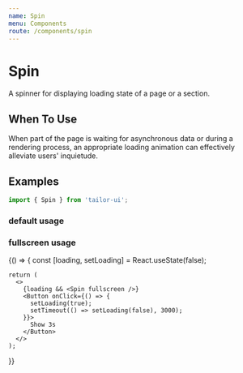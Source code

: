 ```yaml
---
name: Spin
menu: Components
route: /components/spin
---
```



# Spin

A spinner for displaying loading state of a page or a section.

## When To Use

When part of the page is waiting for asynchronous data or during a rendering process, an appropriate loading animation can effectively alleviate users' inquietude.

## Examples

```js
import { Spin } from 'tailor-ui';
```

### default usage

<Playground>
  <div style={{ height: '300px' }}>
    <Spin />
  </div>
</Playground>

### fullscreen usage

<Playground>
  {() => {
    const [loading, setLoading] = React.useState(false);

    return (
      <>
        {loading && <Spin fullscreen />}
        <Button onClick={() => {
          setLoading(true);
          setTimeout(() => setLoading(false), 3000);
        }}>
          Show 3s
        </Button>
      </>
    );

}}

</Playground>
